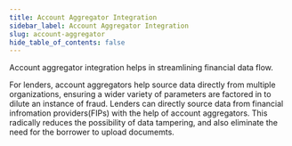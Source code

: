 ```yaml
---
title: Account Aggregator Integration
sidebar_label: Account Aggregator Integration
slug: account-aggregator
hide_table_of_contents: false
---
```



Account aggregator integration helps in streamlining financial data flow.

For lenders, account aggregators help source data directly from multiple organizations, ensuring a wider variety of parameters are factored in to dilute an instance of fraud. Lenders can directly source data from financial infromation providers(FIPs) with the help of account aggregators. This radically reduces the possibility of data tampering, and also eliminate the need for the borrower to upload documemts.